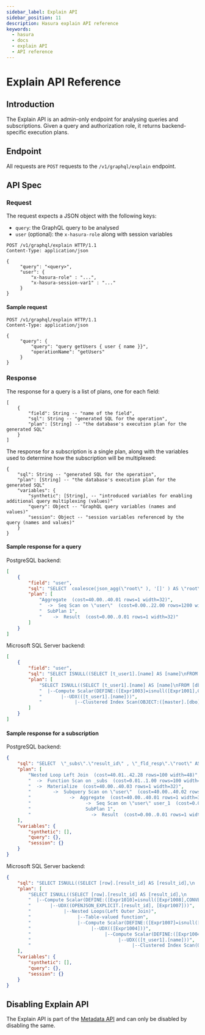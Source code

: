 ```yaml
---
sidebar_label: Explain API
sidebar_position: 11
description: Hasura explain API reference
keywords:
  - hasura
  - docs
  - explain API
  - API reference
---
```


# Explain API Reference

## Introduction

The Explain API is an admin-only endpoint for analysing queries and
subscriptions. Given a query and authorization role, it returns
backend-specific execution plans.

## Endpoint

All requests are `POST` requests to the `/v1/graphql/explain` endpoint.

## API Spec

### Request

The request expects a JSON object with the following keys:  
-   `query`: the GraphQL query to be analysed
-   `user` (optional): the `x-hasura-role` along with session variables

```http
POST /v1/graphql/explain HTTP/1.1
Content-Type: application/json

{
     "query": "<query>",
     "user": {
         "x-hasura-role" : "...",
         "x-hasura-session-var1" : "..."
     }
}
```

#### Sample request

```http
POST /v1/graphql/explain HTTP/1.1
Content-Type: application/json

{
     "query": {
         "query": "query getUsers { user { name }}",
         "operationName": "getUsers"
     }
}
```

### Response

The response for a query is a list of plans, one for each field:

```none
[
    {
        "field": String -- "name of the field",
        "sql": String -- "generated SQL for the operation",
        "plan": [String] -- "the database's execution plan for the generated SQL"
    }
]
```

The response for a subscription is a single plan, along with the
variables used to determine how the subscription will be multiplexed:

```none
{
    "sql": String -- "generated SQL for the operation",
    "plan": [String] -- "the database's execution plan for the generated SQL"
    "variables": {
        "synthetic": [String], -- "introduced variables for enabling additional query multiplexing (values)"
        "query": Object -- "GraphQL query variables (names and values)"
        "session": Object -- "session variables referenced by the query (names and values)"
    }
}
```

#### Sample response for a query

PostgreSQL backend:

```json
[
    {
        "field": "user",
        "sql": "SELECT  coalesce(json_agg(\"root\" ), '[]' ) AS \"root\" FROM  (SELECT  row_to_json((SELECT  \"_1_e\"  FROM  (SELECT  \"_0_root.base\".\"name\" AS \"name\"       ) AS \"_1_e\"      ) ) AS \"root\" FROM  (SELECT  *  FROM \"public\".\"user\"  WHERE ('true')     ) AS \"_0_root.base\"      ) AS \"_2_root\"      ",
        "plan": [
            "Aggregate  (cost=40.00..40.01 rows=1 width=32)",
            "  ->  Seq Scan on \"user\"  (cost=0.00..22.00 rows=1200 width=32)",
            "  SubPlan 1",
            "    ->  Result  (cost=0.00..0.01 rows=1 width=32)"
        ]
    }
]
```

Microsoft SQL Server backend:

```json
[
    {
        "field": "user",
        "sql": "SELECT ISNULL((SELECT [t_user1].[name] AS [name]\nFROM [dbo].[user] AS [t_user1]\nFOR JSON PATH, INCLUDE_NULL_VALUES), '[]')",
        "plan": [
            "SELECT ISNULL((SELECT [t_user1].[name] AS [name]\nFROM [dbo].[user] AS [t_user1]\nFOR JSON PATH, INCLUDE_NULL_VALUES), '[]')",
            "  |--Compute Scalar(DEFINE:([Expr1003]=isnull([Expr1001],CONVERT_IMPLICIT(nvarchar(max),'[]',0))))",
            "       |--UDX(([t_user1].[name]))",
            "            |--Clustered Index Scan(OBJECT:([master].[dbo].[user].[PK__user__3213E83F04195C1B] AS [t_user1]))"
        ]
    }
]
```

#### Sample response for a subscription

PostgreSQL backend:

```json
{
    "sql": "SELECT  \"_subs\".\"result_id\" , \"_fld_resp\".\"root\" AS \"result\" FROM UNNEST(($1)::uuid[], ($2)::json[]) AS \"_subs\"(\"result_id\", \"result_vars\") LEFT OUTER JOIN LATERAL (SELECT  json_build_object('user', \"user\".\"root\" ) AS \"root\" FROM  (SELECT  coalesce(json_agg(\"root\" ), '[]' ) AS \"root\" FROM  (SELECT  row_to_json((SELECT  \"_1_e\"  FROM  (SELECT  \"_0_root.base\".\"name\" AS \"name\"       ) AS \"_1_e\"      ) ) AS \"root\" FROM  (SELECT  *  FROM \"public\".\"user\"  WHERE ('true')     ) AS \"_0_root.base\"      ) AS \"_2_root\"      ) AS \"user\"      ) AS \"_fld_resp\" ON ('true')      ",
    "plan": [
        "Nested Loop Left Join  (cost=40.01..42.28 rows=100 width=48)",
        "  ->  Function Scan on _subs  (cost=0.01..1.00 rows=100 width=16)",
        "  ->  Materialize  (cost=40.00..40.03 rows=1 width=32)",
        "        ->  Subquery Scan on \"user\"  (cost=40.00..40.02 rows=1 width=32)",
        "              ->  Aggregate  (cost=40.00..40.01 rows=1 width=32)",
        "                    ->  Seq Scan on \"user\" user_1  (cost=0.00..22.00 rows=1200 width=32)",
        "                    SubPlan 1",
        "                      ->  Result  (cost=0.00..0.01 rows=1 width=32)"
    ],
    "variables": {
        "synthetic": [],
        "query": {},
        "session": {}
    }
}
```

Microsoft SQL Server backend:

```json
{
    "sql": "SELECT ISNULL((SELECT [row].[result_id] AS [result_id],\n       [result].[json] AS [result]\nFROM OPENJSON((N''+NCHAR(91)+''+NCHAR(91)+''+NCHAR(34)+'00000000-0000-0000-0000-000000000000'+NCHAR(34)+','+NCHAR(123)+''+NCHAR(34)+'synthetic'+NCHAR(34)+''+NCHAR(58)+''+NCHAR(91)+''+NCHAR(93)+','+NCHAR(34)+'query'+NCHAR(34)+''+NCHAR(58)+''+NCHAR(123)+''+NCHAR(125)+','+NCHAR(34)+'session'+NCHAR(34)+''+NCHAR(58)+''+NCHAR(123)+''+NCHAR(125)+''+NCHAR(125)+''+NCHAR(93)+''+NCHAR(93)+''))\n     WITH ([result_id] UNIQUEIDENTIFIER '$[0]',\n          [result_vars] NVARCHAR(MAX) '$[1]' AS JSON) AS [row]\nOUTER APPLY (SELECT ISNULL((SELECT (SELECT ISNULL((SELECT [t_user1].[name] AS [name]\n                     FROM [dbo].[user] AS [t_user1]\n                     FOR JSON PATH, INCLUDE_NULL_VALUES), '[]')) AS [user]\n             FOR JSON PATH, INCLUDE_NULL_VALUES, WITHOUT_ARRAY_WRAPPER), '[]')) \nAS [result]([json])\nFOR JSON PATH, INCLUDE_NULL_VALUES), '[]')",
    "plan": [
        "SELECT ISNULL((SELECT [row].[result_id] AS [result_id],\n       [result].[json] AS [result]\nFROM OPENJSON((N''+NCHAR(91)+''+NCHAR(91)+''+NCHAR(34)+'00000000-0000-0000-0000-000000000000'+NCHAR(34)+','+NCHAR(123)+''+NCHAR(34)+'synthetic'+NCHAR(34)+''+NCHAR(58)+''+NCHAR(91)+''+NCHAR(93)+','+NCHAR(34)+'query'+NCHAR(34)+''+NCHAR(58)+''+NCHAR(123)+''+NCHAR(125)+','+NCHAR(34)+'session'+NCHAR(34)+''+NCHAR(58)+''+NCHAR(123)+''+NCHAR(125)+''+NCHAR(125)+''+NCHAR(93)+''+NCHAR(93)+''))\n     WITH ([result_id] UNIQUEIDENTIFIER '$[0]',\n          [result_vars] NVARCHAR(MAX) '$[1]' AS JSON) AS [row]\nOUTER APPLY (SELECT ISNULL((SELECT (SELECT ISNULL((SELECT [t_user1].[name] AS [name]\n                     FROM [dbo].[user] AS [t_user1]\n                     FOR JSON PATH, INCLUDE_NULL_VALUES), '[]')) AS [user]\n             FOR JSON PATH, INCLUDE_NULL_VALUES, WITHOUT_ARRAY_WRAPPER), '[]')) \nAS [result]([json])\nFOR JSON PATH, INCLUDE_NULL_VALUES), '[]')",
        "  |--Compute Scalar(DEFINE:([Expr1010]=isnull([Expr1008],CONVERT_IMPLICIT(nvarchar(max),'[]',0))))",
        "       |--UDX((OPENJSON_EXPLICIT.[result_id], [Expr1007]))",
        "            |--Nested Loops(Left Outer Join)",
        "                 |--Table-valued function",
        "                 |--Compute Scalar(DEFINE:([Expr1007]=isnull([Expr1005],CONVERT_IMPLICIT(nvarchar(max),'[]',0))))",
        "                      |--UDX(([Expr1004]))",
        "                           |--Compute Scalar(DEFINE:([Expr1004]=isnull([Expr1001],CONVERT_IMPLICIT(nvarchar(max),'[]',0))))",
        "                                |--UDX(([t_user1].[name]))",
        "                                     |--Clustered Index Scan(OBJECT:([master].[dbo].[user].[PK__user__3213E83F9704D3EC] AS [t_user1]))"
    ],
    "variables": {
        "synthetic": [],
        "query": {},
        "session": {}
    }
}
```

## Disabling Explain API

The Explain API is part of the [Metadata API](/api-reference/metadata-api/index.mdx) and can
only be disabled by disabling the same.

